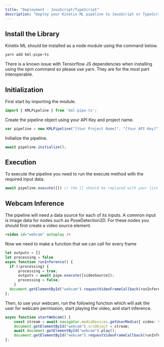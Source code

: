 ```yaml
---
title: "Deployment - JavaScript/TypeScript"
description: "Deploy your Kinetix ML pipeline to JavaScript or TypeScript in less than 5 minutes."
---
```


## Install the Library

Kinetix ML should be installed as a node module using the command below.

```bash
yarn add kml-pipe-ts
```

<Warning>
  There is a known issue with Tensorflow JS dependencies when installing using
  the npm command so please use yarn. They are for the most part interoperable.
</Warning>

## Initialization

First start by importing the module.

```TypeScript
import { KMLPipeline } from 'kml-pipe-ts';
```

Create the pipeline object using your API Key and project name.

```TypeScript
var pipeline = new KMLPipeline("[Your Project Name]", "[Your API Key]");
```

Initialize the pipeline.

```TypeScript
await pipeline.initialize();
```

## Execution

To execute the pipeline you need to run the execute method with the required input data.

```TypeScript
await pipeline.execute([]) // the [] should be replaced with your list of inputs
```

## Webcam Inference

The pipeline will need a data source for each of its inputs. A common input is image data for nodes such as PoseDetection2D. For these nodes you should first create a video source element.

```HTML
<video id="webcam" autoplay />
```

Now we need to make a function that we can call for every frame

```TypeScript
let outputs = []
let processing = false
async function runInference() {
  if (!processing) {
      processing = true;
      outputs = await pipe.execute([videoSource]);
      processing = false;
    }
  document.getElementById("webcam").requestVideoFrameCallback(runInference); // run inference on every frame
};
```

Then, to use your webcam, run the following function which will ask the user for webcam permission, start playing the video, and start inference.

```TypeScript
async function startWebcam() {
    const stream = await navigator.mediaDevices.getUserMedia({ video: true });
    document.getElementById("webcam").srcObject = stream;
    await document.getElementById("webcam").play();
    document.getElementById("webcam").requestVideoFrameCallback(runInference);
};
```
